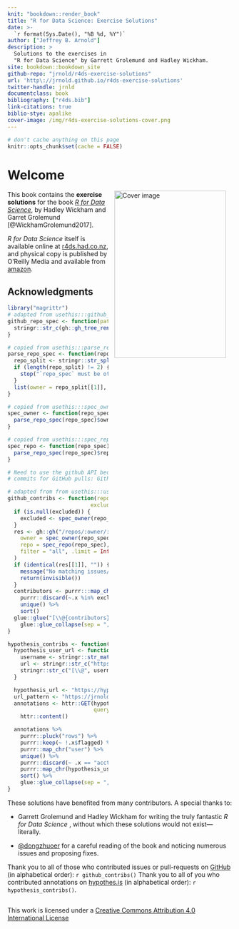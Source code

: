 ```yaml
---
knit: "bookdown::render_book"
title: "R for Data Science: Exercise Solutions"
date: >-
  `r format(Sys.Date(), "%B %d, %Y")`
author: ["Jeffrey B. Arnold"]
description: >
  Solutions to the exercises in 
  "R for Data Science" by Garrett Grolemund and Hadley Wickham.
site: bookdown::bookdown_site
github-repo: "jrnold/r4ds-exercise-solutions"
url: 'http\://jrnold.github.io/r4ds-exercise-solutions'
twitter-handle: jrnld
documentclass: book
bibliography: ["r4ds.bib"]
link-citations: true
biblio-stye: apalike
cover-image: /img/r4ds-exercise-solutions-cover.png
---
```


```r
# don't cache anything on this page
knitr::opts_chunk$set(cache = FALSE)
```

# Welcome {-}

<img src="./img/cover.png" width="250" height="375" alt="Cover image" align="right" style="margin: 0 1em 0 1em"/>

This book contains the **exercise solutions** for the book [*R for Data Science*](http://amzn.to/2aHLAQ1), by Hadley Wickham and Garret Grolemund [@WickhamGrolemund2017].

*R for Data Science* itself is available online at [r4ds.had.co.nz](http://r4ds.had.co.nz/), and physical copy is published by O'Reilly Media and available from [amazon](http://amzn.to/2aHLAQ1).

## Acknowledgments {-}

```r
library("magrittr")
# adapted from usethis:::github_repo_spec
github_repo_spec <- function(path = here::here()) {
  stringr::str_c(gh::gh_tree_remote(path), collapse = "/")
}

# copied from usethis:::parse_repo_spec
parse_repo_spec <- function(repo_spec) {
  repo_split <- stringr::str_split(repo_spec, "/")[[1]]
  if (length(repo_split) != 2) {
    stop("`repo_spec` must be of the form 'owner/repo'")
  }
  list(owner = repo_split[[1]], repo = repo_split[[2]])
}

# copied from usethis:::spec_owner
spec_owner <- function(repo_spec) {
  parse_repo_spec(repo_spec)$owner
}

# copied from usethis:::spec_repo
spec_repo <- function(repo_spec) {
  parse_repo_spec(repo_spec)$repo
}

# Need to use the github API because this info isn't included in the
# commits for GitHub pulls: Github <noreply@github.com>

# adapted from from usethis:::use_tidy_thanks
github_contribs <- function(repo_spec = github_repo_spec(),
                          excluded = NULL) {
  if (is.null(excluded)) {
    excluded <- spec_owner(repo_spec)
  }
  res <- gh::gh("/repos/:owner/:repo/issues",
    owner = spec_owner(repo_spec),
    repo = spec_repo(repo_spec), state = "all",
    filter = "all", .limit = Inf
  )
  if (identical(res[[1]], "")) {
    message("No matching issues/PRs found.")
    return(invisible())
  }
  contributors <- purrr:::map_chr(res, c("user", "login")) %>%
    purrr::discard(~.x %in% excluded) %>%
    unique() %>%
    sort()
  glue::glue("[\\@{contributors}](https://github.com/{contributors})") %>%
    glue::glue_collapse(sep = ", ", width = Inf, last = ", and")
}

hypothesis_contribs <- function() {
  hypothesis_user_url <- function(x) {
    username <- stringr::str_match(x, "acct:(.*)@")[1, 2]
    url <- stringr::str_c("https://hypothes.is/users/", username)
    stringr::str_c("[\\@", username, "](", url, ")")
  }

  hypothesis_url <- "https://hypothes.is/api/search"
  url_pattern <- "https://jrnold.github.io/r4ds-exercise-solutions/*"
  annotations <- httr::GET(hypothesis_url,
                           query = list(wildcard_uri = url_pattern)) %>%
    httr::content()

  annotations %>%
    purrr::pluck("rows") %>%
    purrr::keep(~ !.x$flagged) %>%
    purrr::map_chr("user") %>%
    unique() %>%
    purrr::discard(~ .x == "acct:jrnold@hypothes.is") %>%
    purrr::map_chr(hypothesis_user_url) %>%
    sort() %>%
    glue::glue_collapse(sep = ", ", width = Inf, last = ", and")
}
```

These solutions have benefited from many contributors.
A special thanks to:

-  Garrett Grolemund and Hadley Wickham for writing the truly fantastic *R for Data Science* , without which these solutions would not exist---literally.

-  [\@dongzhuoer](https://github.com/dongzhuoer) for a careful reading of the book and noticing numerous issues and proposing fixes.


Thank you to all of those who contributed issues or pull-requests on
[GitHub](https://github.com/jrnold/r4ds-exercise-solutions/graphs/contributors) 
(in alphabetical order): `r github_contribs()`
Thank you to all of you who contributed annotations on [hypothes.is](https://hypothes.is/search?q=url%3Ajrnold.github.io%2Fr4ds-exercise-solutions%2F*) (in alphabetical order): `r hypothesis_contribs()`.


## 

This work is licensed under a <a rel="license" href="http://creativecommons.org/licenses/by/4.0/">Creative Commons Attribution 4.0 International License</a>
